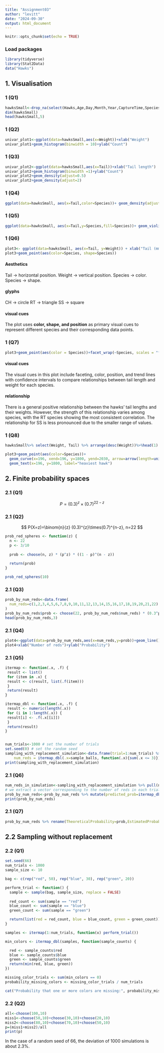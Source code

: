```yaml
---
title: "Assignment03"
author: "levitt"
date: "2024-09-30"
output: html_document
---
```


```r
knitr::opts_chunk$set(echo = TRUE)
```


### Load packages
```r
library(tidyverse)
library(Stat2Data)
data("Hawks")
```


## 1. Visualisation

### 1 (Q1)

```r
hawksSmall<-drop_na(select(Hawks,Age,Day,Month,Year,CaptureTime,Species,Wing,Weight,Tail))
dim(hawksSmall)
head(hawksSmall,5)
```

### 1 (Q2)

```r
univar_plot1<-ggplot(data=hawksSmall,aes(x=Weight))+xlab("Weight")
univar_plot1+geom_histogram(binwidth = 10)+ylab("Count")
```

### 1 (Q3)

```r
univar_plot2<-ggplot(data=hawksSmall,aes(x=Tail))+xlab("Tail length")
univar_plot2+geom_histogram(binwidth =1)+ylab("Count")
univar_plot2+geom_density(adjust=0.5)
univar_plot2+geom_density(adjust=2)
```

### 1 (Q4)

```r
ggplot(data=hawksSmall, aes(x=Tail,color=Species))+ geom_density(adjust=2)+ theme_bw() + xlab("Tail length") + ylab("Count")
```

### 1 (Q5)

```r
ggplot(data=hawksSmall, aes(x=Tail,y=Species,fill=Species))+ geom_violin()+ theme_bw() + xlab("Tail (mm)")+ ylab("Density")
```

### 1 (Q6)

```r
plot3<- ggplot(data=hawksSmall, aes(x=Tail, y=Weight)) + xlab("Tail (mm)") + ylab("Weight (mm)")
plot3+geom_point(aes(color=Species, shape=Species))
```

#### Aesthetics

Tail -> horizontal position.
Weight -> vertical position.
Species -> color.
Species -> shape.

#### glyphs

CH -> circle
RT -> triangle
SS -> square

#### visual cues

The plot uses **color, shape, and position** as primary visual cues to represent different species and their corresponding data points.

### 1 (Q7)

```r
plot3+geom_point(aes(color = Species))+facet_wrap(~Species, scales = "free_x")+geom_smooth(method ="lm", aes(color=Species))
```








#### visual cues

The visual cues in this plot include faceting, color, position, and trend lines with confidence intervals to compare relationships between tail length and weight for each species.



#### relationship

There is a general positive relationship between the hawks' tail lengths and their weights. However, the strength of this relationship varies among species, with the RT species showing the most consistent correlation. The relationship for SS is less pronounced due to the smaller range of values.


### 1 (Q8)
```r
hawksSmall%>% select(Weight, Tail) %>% arrange(desc(Weight))%>%head(1)
```




```r
plot3+geom_point(aes(color=Species))+ 
  geom_curve(x=196, xend=196, y=1800, yend=2030, arrow=arrow(length=unit(0.1, 'cm')), curvature=0.5) + 
  geom_text(x=196, y=1800, label="heaviest hawk")
```


## 2. Finite probability spaces

### 2.1 (Q1)

$$
P=\left ( 0.3  \right ) ^{z}\times \left ( 0.7  \right ) ^{22-z}
$$

### 2.1 (Q2)

$$
P(X=z)=\binom{n}{z} (0.3)^{z}\times(0.7)^{n-z}, n=22
$$
```r
prob_red_spheres <- function(z) {
  n <- 22
  p <- 3/10  
  
  prob <- choose(n, z) * (p^z) * ((1 - p)^(n - z))
  
  return(prob)
}

prob_red_spheres(10)
```

### 2.1 (Q3)

```r
prob_by_num_reds<-data.frame(
  num_reds=c(1,2,3,4,5,6,7,8,9,10,11,12,13,14,15,16,17,18,19,20,21,22)
)
prob_by_num_reds$prob <- choose(22, prob_by_num_reds$num_reds) * (0.3^prob_by_num_reds$num_reds) * ((0.7)^(22 - prob_by_num_reds$num_reds))
head(prob_by_num_reds,3)
```


### 2.1 (Q4)

```r
plot4<-ggplot(data=prob_by_num_reds,aes(x=num_reds,y=prob))+geom_line()
plot4+xlab("Number of reds")+ylab("Probability")
```

### 2.1 (Q5)

```r
itermap <- function(.x, .f) {
 result <- list()
 for (item in .x) {
 result <- c(result, list(.f(item)))
 }
 return(result)
}

itermap_dbl <- function(.x, .f) {
 result <- numeric(length(.x))
 for (i in 1:length(.x)) {
 result[i] <- .f(.x[[i]])
 }
 return(result)
}


num_trials<-1000 # set the number of trials
set.seed(0) # set the random seed
sampling_with_replacement_simulation<-data.frame(trial=1:num_trials) %>% mutate(sample_balls = itermap(.x=trial, function(x){sample(10,22, replace = TRUE)}),
    num_reds = itermap_dbl(.x=sample_balls, function(.x){sum(.x <= 3)}))
print(sampling_with_replacement_simulation)
```

### 2.1 (Q6)

```r

num_reds_in_simulation<-sampling_with_replacement_simulation %>% pull(num_reds) 
# we extract a vector corresponding to the number of reds in each trial
prob_by_num_reds<-prob_by_num_reds %>% mutate(predicted_prob=itermap_dbl(.x=num_reds, function(.x) sum(num_reds_in_simulation==.x))/num_trials)
print(prob_by_num_reds)
```

### 2.1 (Q7)

```r
prob_by_num_reds %>% rename(TheoreticalProbability=prob,EstimatedProbability=predicted_prob) %>% ggplot() + geom_line(aes(x=num_reds, y=TheoreticalProbability)) + geom_line(aes(x=num_reds, y=EstimatedProbability), linetype='dashed') + geom_point(aes(x=num_reds, y=EstimatedProbability)) + theme_bw() + xlab("Number of reds") + ylab("Probabilities")

```

## 2.2 Sampling without replacement

### 2.2 (Q1)

```r

set.seed(66)
num_trials <- 1000
sample_size <- 10

bag <- c(rep("red", 50), rep("blue", 30), rep("green", 20))

perform_trial <- function() {
  sample <- sample(bag, sample_size, replace = FALSE)
  
  red_count <- sum(sample == "red")
  blue_count <- sum(sample == "blue")
  green_count <- sum(sample == "green")

  return(list(red = red_count, blue = blue_count, green = green_count))
}

samples <- itermap(1:num_trials, function(x) perform_trial())

min_colors <- itermap_dbl(samples, function(sample_counts) {

  red <- sample_counts$red
  blue <- sample_counts$blue
  green <- sample_counts$green
  return(min(red, blue, green))
})

missing_color_trials <- sum(min_colors == 0)
probability_missing_colors <- missing_color_trials / num_trials

cat("Probability that one or more colors are missing:", probability_missing_colors, "\n")
```

### 2.2 (Q2)

```r
all<-choose(100,10)
miss1<-choose(50,10)+choose(30,10)+choose(20,10)
miss2<-choose(80,10)+choose(70,10)+choose(50,10)
p=(miss1+miss2)/all
print(p)
```
In the case of a random seed of 66, the deviation of 1000 simulations is about 2.3%.




















